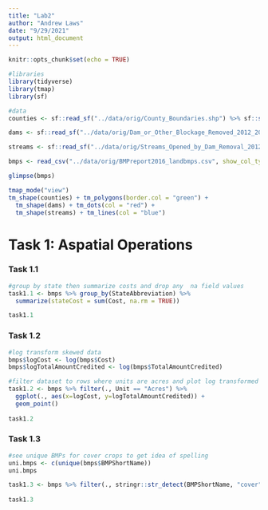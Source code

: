 ```yaml
---
title: "Lab2"
author: "Andrew Laws"
date: "9/29/2021"
output: html_document
---
```


```r
knitr::opts_chunk$set(echo = TRUE)

#libraries
library(tidyverse)
library(tmap)
library(sf)

#data
counties <- sf::read_sf("../data/orig/County_Boundaries.shp") %>% sf::st_make_valid()

dams <- sf::read_sf("../data/orig/Dam_or_Other_Blockage_Removed_2012_2017.shp") %>% sf::st_make_valid()

streams <- sf::read_sf("../data/orig/Streams_Opened_by_Dam_Removal_2012_2017.shp") %>% sf::st_make_valid()

bmps <- read_csv("../data/orig/BMPreport2016_landbmps.csv", show_col_types = FALSE)
```

```r
glimpse(bmps)

tmap_mode("view")
tm_shape(counties) + tm_polygons(border.col = "green") +
  tm_shape(dams) + tm_dots(col = "red") +
  tm_shape(streams) + tm_lines(col = "blue")
```


# Task 1: Aspatial Operations

### Task 1.1
```r
#group by state then summarize costs and drop any  na field values
task1.1 <- bmps %>% group_by(StateAbbreviation) %>% 
  summarize(stateCost = sum(Cost, na.rm = TRUE))

task1.1
```

### Task 1.2
```r
#log transform skewed data
bmps$logCost <- log(bmps$Cost)
bmps$logTotalAmountCredited <- log(bmps$TotalAmountCredited)

#filter dataset to rows where units are acres and plot log transformed data
task1.2 <- bmps %>% filter(., Unit == "Acres") %>% 
  ggplot(., aes(x=logCost, y=logTotalAmountCredited)) +
  geom_point()
  
task1.2
```

### Task 1.3
```r
#see unique BMPs for cover crops to get idea of spelling
uni.bmps <- c(unique(bmps$BMPShortName))
uni.bmps

task1.3 <- bmps %>% filter(., stringr::str_detect(BMPShortName, "cover"))
  
task1.3
```


